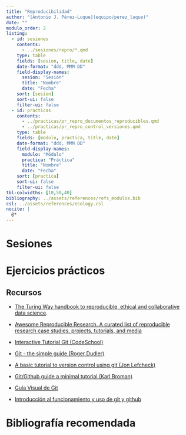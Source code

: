 ```yaml
---
title: "Reproducibilidad"
author: "[Antonio J. Pérez-Luque](equipo/perez_luque)"
date: ""
modulo_order: 2
listing:
  - id: sesiones
    contents:
      - ../sesiones/repro/*.qmd
    type: table
    fields: [sesion, title, date]
    date-format: "ddd, MMM DD"
    field-display-names:
      sesion: "Sesión"
      title: "Nombre"
      date: "Fecha"
    sort: [sesion]
    sort-ui: false
    filter-ui: false
  - id: practicas
    contents:
      - ../practicas/pr_repro_documentos_reproducibles.qmd 
      - ../practicas/pr_repro_control_versiones.qmd 
    type: table
    fields: [modulo, practica, title, date]
    date-format: "ddd, MMM DD"
    field-display-names:
      modulo: "Módulo"
      practica: "Práctica"
      title: "Nombre"
      date: "Fecha"
    sort: [practica]
    sort-ui: false
    filter-ui: false
tbl-colwidths: [10,50,40]
bibliography: ../assets/references/refs_modulos.bib
csl: ../assets/references/ecology.csl
nocite: |
  @*
---
```


# Sesiones 

::: {#sesiones}
:::

# Ejercicios prácticos 

::: {#practicas}
:::

## Recursos 

- [The Turing Way handbook to reproducible, ethical and collaborative data science](https://the-turing-way.netlify.app/welcome.html).

- [Awesome Reproducible Research. A curated list of reproducible research case studies, projects, tutorials, and media](https://github.com/leipzig/awesome-reproducible-research)

- [Interactive Tutorial Git (CodeSchool)](https://try.github.io/levels/1/challenges/1)

- [Git - the simple guide (Roger Dudler)](http://rogerdudler.github.io/git-guide/index.es.html)

- [A basic tutorial to version control using git (Jon Lefcheck)](http://jonlefcheck.net/2013/11/04/a-basic-tutorial-to-version-control-using-git/)

- [Git/Github guide a minimal tutorial (Karl Broman)](http://kbroman.org/github_tutorial/)

- [Guía Visual de Git](https://marklodato.github.io/visual-git-guide/index-es.html)

- [Introducción al funcionamiento y uso de git y github](https://juancuiule.github.io/intro-a-git/)

# Bibliografía recomendada  

